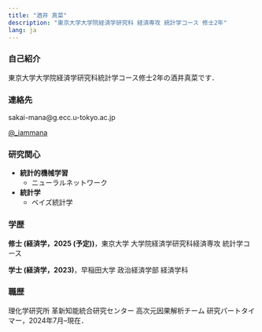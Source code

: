 ```yaml
---
title: "酒井 真菜"
description: "東京大学大学院経済学研究科 経済専攻 統計学コース 修士2年"
lang: ja
---
```


### 自己紹介
東京大学大学院経済学研究科統計学コース修士2年の酒井真菜です．


### 連絡先

<i class="bi bi-envelope" style="color: var(--icon-color); font-size: 1.3em; vertical-align: middle;"></i>  sakai-mana@g.ecc.u-tokyo.ac.jp

<i class="bi bi-twitter-x" style="color: var(--icon-color); font-size: 1.2em; vertical-align: middle;"></i>  [@_iammana](https://x.com/_iammana)


### 研究関心

- **統計的機械学習**
    - ニューラルネットワーク
- **統計学**
    - ベイズ統計学


### 学歴

<i class="bi bi-mortarboard" style="color: var(--icon-color); font-size: 1.3em; vertical-align: middle;"></i>
**修士 (経済学，2025 (予定))**，東京大学 大学院経済学研究科経済専攻 統計学コース

<i class="bi bi-mortarboard" style="color: var(--icon-color); font-size: 1.3em; vertical-align: middle;"></i>
**学士 (経済学，2023)**，早稲田大学 政治経済学部 経済学科


### 職歴

<i class="bi bi-person" style="color: var(--icon-color); font-size: 1.3em; vertical-align: middle;"></i>
理化学研究所 革新知能統合研究センター 高次元因果解析チーム 研究パートタイマー，2024年7月--現在．